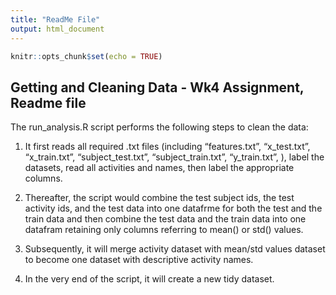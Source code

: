 ```yaml
---
title: "ReadMe File"
output: html_document
---
```


```r
knitr::opts_chunk$set(echo = TRUE)
```

## Getting and Cleaning Data - Wk4 Assignment, Readme file

The run_analysis.R script performs the following steps to clean the data:

1. It first reads all required .txt files (including "features.txt", "x_test.txt", "x_train.txt", "subject_test.txt", "subject_train.txt", "y_train.txt", ), label the datasets, read all activities and names, then label the appropriate columns. 

2. Thereafter, the script would combine the test subject ids, the test activity ids, and the test data into one datafrme for both the test and the train data and then combine the test data and the train data into one datafram retaining only columns referring to mean() or std() values. 

3. Subsequently, it will merge activity dataset with mean/std values dataset to become one dataset with descriptive activity names. 

4. In the very end of the script, it will create a new tidy dataset. 

